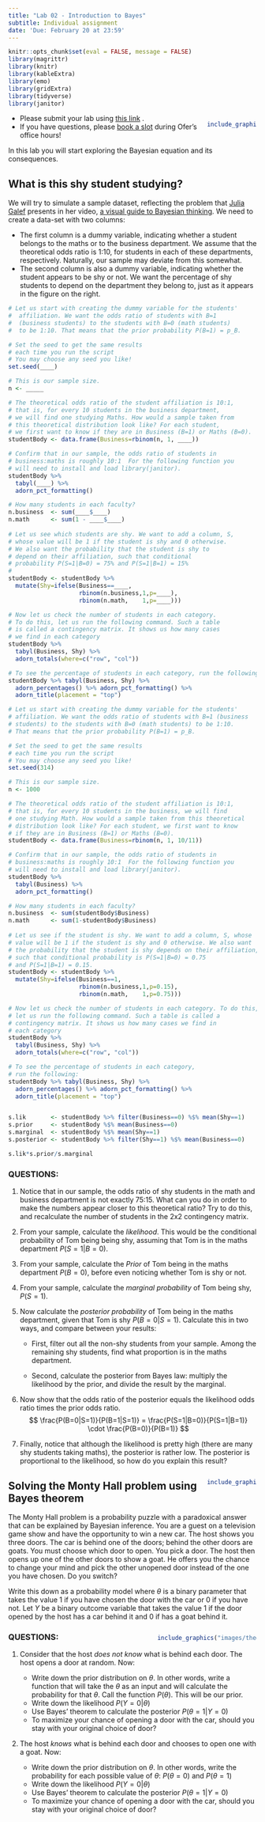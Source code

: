 ```yaml
---
title: "Lab 02 - Introduction to Bayes"
subtitle: Individual assignment
date: 'Due: February 20 at 23:59'
---
```


<style>
.column-left{
  float: left;
  width: 60%;
  text-align: left;
}
.column-right-small{
  float: right;
  width: 20%;
  text-align: right;
  padding-left: 10px;
}

.column-right-large{
  float: right;
  width: 40%;
  text-align: right;
  padding-left: 10px;
}

.column-full{
  float: none;
  width: 100%;
  text-align: central;
}


.RUsers {
  padding: 1em;
  background: aliceblue;
  color: black;
}



.SPSS {
  padding: 1em;
  background: whitesmoke;
  color: black;
}

</style>


```r
knitr::opts_chunk$set(eval = FALSE, message = FALSE)
library(magrittr)
library(knitr)
library(kableExtra)
library(emo)
library(gridExtra)
library(tidyverse)
library(janitor)
```



<div class="column-right-small" >

```r

include_graphics("images/shystudent.jpg")

```

</div>


* Please submit your lab using [this link](https://docs.google.com/forms/d/e/1FAIpQLScFGWxA-NFSjIz1uB7vPakkEFXnXXMsVnotvFA48PwVDDJigg/viewform) .    
* If you have questions, please [book a slot](https://bit.ly/OferMeet) during Ofer's office hours!


In this lab you will start exploring the Bayesian equation and its consequences. 




## What is this shy student studying? 

We will try to simulate a sample dataset, reflecting the problem  that [Julia Galef](https://juliagalef.com/) presents in her video, [a visual guide to Bayesian thinking](https://www.youtube.com/watch?v=BrK7X_XlGB8). We need to create a data-set with two columns: 

* The first  column is a dummy variable, indicating whether a student belongs to the maths or to the business department. We assume that the theoretical odds ratio is 1:10, for students in each of these departments, respectively. Naturally, our sample may deviate from this somewhat. 
* The second column is also a dummy variable, indicating whether the student appears to be shy or not. We want the percentage of shy students to depend on the department they belong to, just as it appears in the figure on the right. 



```r

# Let us start with creating the dummy variable for the students'
#  affiliation. We want the odds ratio of students with B=1 
#  (business students) to the students with B=0 (math students) 
#  to be 1:10. That means that the prior probability P(B=1) = p_B.  

# Set the seed to get the same results
# each time you run the script
# You may choose any seed you like!
set.seed(____)

# This is our sample size.
n <- _____

# The theoretical odds ratio of the student affiliation is 10:1, 
# that is, for every 10 students in the business department, 
# we will find one studying Maths. How would a sample taken from 
# this theoretical distribution look like? For each student, 
# we first want to know if they are in Business (B=1) or Maths (B=0).
studentBody <- data.frame(Business=rbinom(n, 1, ____))

# Confirm that in our sample, the odds ratio of students in 
# business:maths is roughly 10:1  For the following function you 
# will need to install and load library(janitor).
studentBody %>% 
  tabyl(____) %>% 
  adorn_pct_formatting()

# How many students in each faculty?
n.business  <- sum(____$____)
n.math      <- sum(1 - ____$____)
  
# Let us see which students are shy. We want to add a column, S, 
# whose value will be 1 if the student is shy and 0 otherwise. 
# We also want the probability that the student is shy to 
# depend on their affiliation, such that conditional 
# probability P(S=1|B=0) = 75% and P(S=1|B=1) = 15% 
# 
studentBody <- studentBody %>% 
  mutate(Shy=ifelse(Business==____, 
                    rbinom(n.business,1,p=____), 
                    rbinom(n.math,    1,p=____)))

# Now let us check the number of students in each category. 
# To do this, let us run the following command. Such a table 
# is called a contingency matrix. It shows us how many cases 
# we find in each category 
studentBody %>% 
  tabyl(Business, Shy) %>% 
  adorn_totals(where=c("row", "col"))

# To see the percentage of students in each category, run the following:
studentBody %>% tabyl(Business, Shy) %>% 
  adorn_percentages() %>% adorn_pct_formatting() %>% 
  adorn_title(placement = "top")

```



```r
# Let us start with creating the dummy variable for the students'
# affiliation. We want the odds ratio of students with B=1 (business
# students) to the students with B=0 (math students) to be 1:10. 
# That means that the prior probability P(B=1) = p_B.  

# Set the seed to get the same results
# each time you run the script
# You may choose any seed you like!
set.seed(314)

# This is our sample size.
n <- 1000

# The theoretical odds ratio of the student affiliation is 10:1, 
# that is, for every 10 students in the business, we will find 
# one studying Math. How would a sample taken from this theoretical
# distribution look like? For each student, we first want to know 
# if they are in Business (B=1) or Maths (B=0).
studentBody <- data.frame(Business=rbinom(n, 1, 10/11))

# Confirm that in our sample, the odds ratio of students in 
# business:maths is roughly 10:1  For the following function you 
# will need to install and load library(janitor).
studentBody %>% 
  tabyl(Business) %>% 
  adorn_pct_formatting()

# How many students in each faculty?
n.business  <- sum(studentBody$Business)
n.math      <- sum(1-studentBody$Business)
  
# Let us see if the student is shy. We want to add a column, S, whose 
# value will be 1 if the student is shy and 0 otherwise. We also want 
# the probability that the student is shy depends on their affiliation, 
# such that conditional probability is P(S=1|B=0) = 0.75 
# and P(S=1|B=1) = 0.15. 
studentBody <- studentBody %>% 
  mutate(Shy=ifelse(Business==1, 
                    rbinom(n.business,1,p=0.15), 
                    rbinom(n.math,    1,p=0.75)))

# Now let us check the number of students in each category. To do this, 
# let us run the following command. Such a table is called a 
# contingency matrix. It shows us how many cases we find in 
# each category 
studentBody %>% 
  tabyl(Business, Shy) %>% 
  adorn_totals(where=c("row", "col"))

# To see the percentage of students in each category, 
# run the following:
studentBody %>% tabyl(Business, Shy) %>% 
  adorn_percentages() %>% adorn_pct_formatting() %>% 
  adorn_title(placement = "top")


s.lik       <- studentBody %>% filter(Business==0) %$% mean(Shy==1) 
s.prior     <- studentBody %$% mean(Business==0) 
s.marginal  <- studentBody %$% mean(Shy==1) 
s.posterior <- studentBody %>% filter(Shy==1) %$% mean(Business==0) 

s.lik*s.prior/s.marginal

```




### QUESTIONS:
1. Notice that in our sample, the odds ratio of shy students in the math and business department is not exactly 75:15. What can you do in order to make the numbers appear closer to this theoretical ratio? Try to do this, and recalculate the number of students in the 2x2 contingency matrix. 

1. From your sample, calculate the *likelihood*. This would be the conditional probability of Tom being being shy, assuming that Tom is in the maths department $P(S=1|B=0)$. 

1. From your sample, calculate the *Prior* of Tom being in the maths department $P(B=0)$, before even noticing whether Tom is shy or not. 

1. From your sample, calculate the *marginal probability* of Tom being shy, $P(S=1)$.

1. Now calculate the *posterior probability* of Tom being in the maths department, given that Tom is shy $P(B=0|S=1)$. Calculate this in two ways, and compare between your results: 

    * First, filter out all the non-shy students from your sample. Among the remaining shy students, find what proportion is in the maths department. 
    
    * Second, calculate the posterior from Bayes law: multiply the likelihood by the prior, and divide the result by the marginal. 
    
1. Now show that the odds ratio of the posterior equals the likelihood odds ratio times the prior odds ratio. 
$$
\frac{P(B=0|S=1)}{P(B=1|S=1)} = \frac{P(S=1|B=0)}{P(S=1|B=1)} \cdot \frac{P(B=0)}{P(B=1)} 
$$
1. Finally, notice that although the likelihood is pretty high (there are many shy students taking maths), the posterior is rather low. The posterior is proportional to the likelihood, so how do you explain this result? 




<div class="column-right-small" >

```r

include_graphics("images/monty.jpg")

```

</div>





## Solving the Monty Hall problem using Bayes theorem

The Monty Hall problem is a probability puzzle with a paradoxical answer that can be explained by Bayesian inference.
You are a guest on a television game show and have the opportunity to win a new car. The host shows you three doors. The car is behind one of the doors; behind the other doors are goats. You must choose which door to open.
You pick a door. The host then opens up one of the other doors to show a goat. He offers you the chance to change your mind and pick the other unopened door instead of the one you have chosen. Do you switch?


Write this down as a probability model where $\theta$ is a binary parameter that takes the value 1 if you have chosen the door with the car or 0 if you have not. Let $Y$ be a binary outcome variable that takes the value 1 if the door opened by the host has a car behind it and 0 if has a goat behind it.


<div class="column-right-large" >
```r
include_graphics("images/theory.jpg")
```
</div>

### QUESTIONS:
1. Consider that the host *does not know* what is behind each door. The host opens a door at random. Now: 

    * Write down the prior distribution on $\theta$. In other words, write a function that will take the $\theta$ as an input and will calculate the probability for that $\theta$. Call the function $P(\theta)$. This will be our prior.
    * Write down the likelihood $P(Y = 0| \theta)$
    * Use Bayes' theorem to calculate the posterior $P(\theta = 1| Y=0)$
    * To maximize your chance of opening a door with the car, should you stay with your original choice of door? 
    
    
2. The host *knows* what is behind each door and chooses to open one with a goat. Now: 

    * Write down the prior distribution on $\theta$. In other words, write the probability for each possible value of $\theta$: $P(\theta=0)$ and $P(\theta=1)$
    * Write down the likelihood $P(Y = 0| \theta)$
    * Use Bayes' theorem to calculate the posterior $P(\theta = 1| Y=0)$
    * To maximize your chance of opening a door with the car, should you stay with your original choice of door? 


